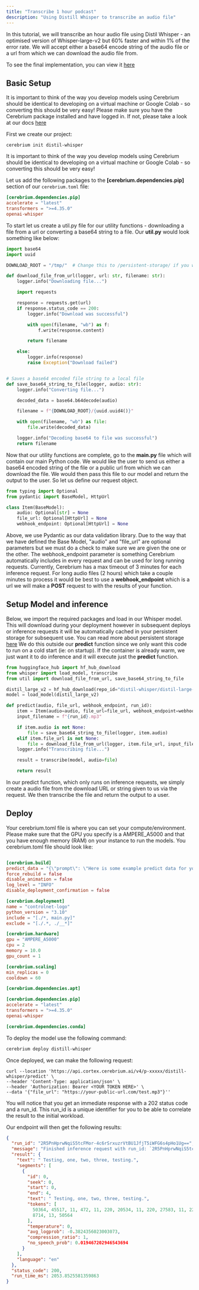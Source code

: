 ```yaml
---
title: "Transcribe 1 hour podcast"
description: "Using Distill Whisper to transcribe an audio file"
---
```


In this tutorial, we will transcribe an hour audio file using Distil Whisper - an optimised version of Whisper-large-v2 but 60% faster and within 1% of the error rate. We
will accept either a base64 encode string of the audio file or a url from which we can download the audio file from.

To see the final implementation, you can view it [here](https://github.com/CerebriumAI/examples/tree/master/11-whisper-transcription)

## Basic Setup

It is important to think of the way you develop models using Cerebrium should be identical to developing on a virtual machine or Google Colab - so converting this should be very easy!
Please make sure you have the Cerebrium package installed and have logged in. If not, please take a look at our docs [here](https://docs.cerebrium.ai/cerebrium/getting-started/installation)

First we create our project:

```
cerebrium init distil-whisper
```

It is important to think of the way you develop models using Cerebrium should be identical to developing on a virtual machine or Google Colab - so converting this should be very easy!

Let us add the following packages to the **[cerebrium.dependencies.pip]** section of our `cerebrium.toml` file:

```toml
[cerebrium.dependencies.pip]
accelerate = "latest"
transformers = ">=4.35.0"
openai-whisper
```

To start let us create a util.py file for our utility functions - downloading a file from a url or converting a base64 string to a file. Our **util.py** would look something like below:

```python
import base64
import uuid

DOWNLOAD_ROOT = "/tmp/"  # Change this to /persistent-storage/ if you want to save files to the persistent storage

def download_file_from_url(logger, url: str, filename: str):
    logger.info("Downloading file...")

    import requests

    response = requests.get(url)
    if response.status_code == 200:
        logger.info("Download was successful")

        with open(filename, "wb") as f:
            f.write(response.content)

        return filename

    else:
        logger.info(response)
        raise Exception("Download failed")


# Saves a base64 encoded file string to a local file
def save_base64_string_to_file(logger, audio: str):
    logger.info("Converting file...")

    decoded_data = base64.b64decode(audio)

    filename = f"{DOWNLOAD_ROOT}/{uuid.uuid4()}"

    with open(filename, "wb") as file:
        file.write(decoded_data)

    logger.info("Decoding base64 to file was successful")
    return filename

```

Now that our utility functions are complete, go to the **main.py** file which will contain our main Python code. We would like the user to send us either a base64 encoded string of the file or a public url from which we can download the file. We would then pass this file to our model and return the output to the user.
So let us define our request object.

```python
from typing import Optional
from pydantic import BaseModel, HttpUrl

class Item(BaseModel):
    audio: Optional[str] = None
    file_url: Optional[HttpUrl] = None
    webhook_endpoint: Optional[HttpUrl] = None
```

Above, we use Pydantic as our data validation library. Due to the way that we have defined the Base Model, "audio" and "file_url" are optional parameters but we must do a check to make sure we are given the one or the other. The webhook_endpoint parameter is something Cerebrium automatically includes in every request and can be used for long running requests.
Currently, Cerebrium has a max timeout of 3 minutes for each inference request. For long audio files (2 hours) which take a couple minutes to process it would be best to use a **webhook_endpoint** which is a url we will make a **POST** request to with the results of your function.

## Setup Model and inference

Below, we import the required packages and load in our Whisper model. This will download during your deployment however in subsequent deploys or inference requests it will be automatically cached in your persistent storage for subsequent use. You can read more about persistent storage [here]()
We do this outside our **predict** function since we only want this code to run on a cold start (ie: on startup). If the container is already warm, we just want it to do inference and it will execute just the **predict** function.

```python
from huggingface_hub import hf_hub_download
from whisper import load_model, transcribe
from util import download_file_from_url, save_base64_string_to_file

distil_large_v2 = hf_hub_download(repo_id="distil-whisper/distil-large-v2", filename="original-model.bin")
model = load_model(distil_large_v2)

def predict(audio, file_url, webhook_endpoint, run_id):
    item = Item(audio=audio, file_url=file_url, webhook_endpoint=webhook_endpoint)
    input_filename = f"{run_id}.mp3"

    if item.audio is not None:
        file = save_base64_string_to_file(logger, item.audio)
    elif item.file_url is not None:
        file = download_file_from_url(logger, item.file_url, input_filename)
    logger.info("Transcribing file...")

    result = transcribe(model, audio=file)

    return result
```

In our predict function, which only runs on inference requests, we simply create a audio file from the download URL or string given to us via the request. We then transcribe the file and return the output to a user.

## Deploy

Your cerebrium.toml file is where you can set your compute/environment. Please make sure that the GPU you specify is a AMPERE_A5000 and that you have enough memory (RAM) on your instance to run the models. You cerebrium.toml file should look like:

```toml

[cerebrium.build]
predict_data = "{\"prompt\": \"Here is some example predict data for your cerebrium.toml which will be used to test your predict function on build.\"}"
force_rebuild = false
disable_animation = false
log_level = "INFO"
disable_deployment_confirmation = false

[cerebrium.deployment]
name = "controlnet-logo"
python_version = "3.10"
include = "[./*, main.py]"
exclude = "[./.*, ./__*]"

[cerebrium.hardware]
gpu = "AMPERE_A5000"
cpu = 2
memory = 10.0
gpu_count = 1

[cerebrium.scaling]
min_replicas = 0
cooldown = 60

[cerebrium.dependencies.apt]

[cerebrium.dependencies.pip]
accelerate = "latest"
transformers = ">=4.35.0"
openai-whisper

[cerebrium.dependencies.conda]

```

To deploy the model use the following command:

```bash
cerebrium deploy distill-whisper
```

Once deployed, we can make the following request:

```curl
curl --location 'https://api.cortex.cerebrium.ai/v4/p-xxxxx/distill-whisper/predict' \
--header 'Content-Type: application/json' \
--header 'Authorization: Bearer <YOUR TOKEN HERE>' \
--data '{"file_url": "https://your-public-url.com/test.mp3"}''
```

You will notice that you get an immediate response with a 202 status code and a run_id. This run_id is a unique identifier for you to be able to correlate the result to the initial workload.

Our endpoint will then get the following results:

```json
{
  "run_id": "2R5PnHprwNqiS5tcFMor-4c6rSrxuzrVtBU1JfjT5iWFG6s4pHo1Ug==",
  "message": "Finished inference request with run_id: `2R5PnHprwNqiS5tcFMor-4c6rSrxuzrVtBU1JfjT5iWFG6s4pHo1Ug==`",
  "result": {
    "text": " Testing, one, two, three, testing.",
    "segments": [
      {
        "id": 0,
        "seek": 0,
        "start": 0,
        "end": 4,
        "text": " Testing, one, two, three, testing.",
        "tokens": [
          50364, 45517, 11, 472, 11, 220, 20534, 11, 220, 27583, 11, 220, 83,
          8714, 13, 50564
        ],
        "temperature": 0,
        "avg_logprob": -0.3824356023003073,
        "compression_ratio": 1,
        "no_speech_prob": 0.019467202946543694
      }
    ],
    "language": "en"
  },
  "status_code": 200,
  "run_time_ms": 2053.8525581359863
}
```
